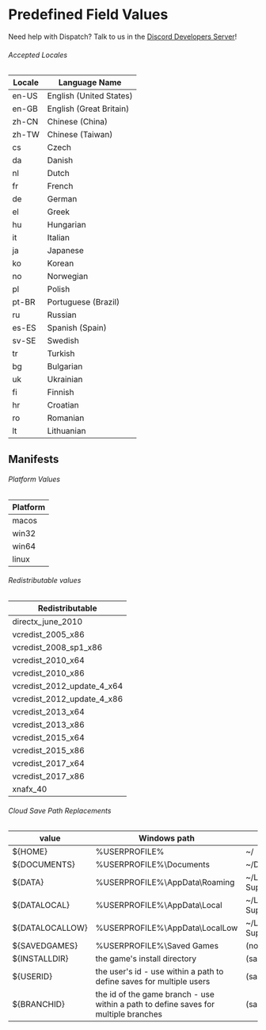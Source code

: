 
# Predefined Field Values

<Alert type="info">

Need help with Dispatch? Talk to us in the [Discord Developers Server](https://discord.gg/discord-developers)!

</Alert>

###### Accepted Locales

| Locale | Language Name           |
| ------ | ----------------------- |
| en-US  | English (United States) |
| en-GB  | English (Great Britain) |
| zh-CN  | Chinese (China)         |
| zh-TW  | Chinese (Taiwan)        |
| cs     | Czech                   |
| da     | Danish                  |
| nl     | Dutch                   |
| fr     | French                  |
| de     | German                  |
| el     | Greek                   |
| hu     | Hungarian               |
| it     | Italian                 |
| ja     | Japanese                |
| ko     | Korean                  |
| no     | Norwegian               |
| pl     | Polish                  |
| pt-BR  | Portuguese (Brazil)     |
| ru     | Russian                 |
| es-ES  | Spanish (Spain)         |
| sv-SE  | Swedish                 |
| tr     | Turkish                 |
| bg     | Bulgarian               |
| uk     | Ukrainian               |
| fi     | Finnish                 |
| hr     | Croatian                |
| ro     | Romanian                |
| lt     | Lithuanian              |

## Manifests

###### Platform Values

| Platform |
| -------- |
| macos    |
| win32    |
| win64    |
| linux    |

###### Redistributable values

| Redistributable            |
| -------------------------- |
| directx_june_2010          |
| vcredist_2005_x86          |
| vcredist_2008_sp1_x86      |
| vcredist_2010_x64          |
| vcredist_2010_x86          |
| vcredist_2012_update_4_x64 |
| vcredist_2012_update_4_x86 |
| vcredist_2013_x64          |
| vcredist_2013_x86          |
| vcredist_2015_x64          |
| vcredist_2015_x86          |
| vcredist_2017_x64          |
| vcredist_2017_x86          |
| xnafx_40                   |

###### Cloud Save Path Replacements

| value            | Windows path                                                                        | macOS path                    | linux path          |
| ---------------- | ----------------------------------------------------------------------------------- | ----------------------------- | ------------------- |
| \${HOME}         | %USERPROFILE%                                                                       | ~/                            | ~/                  |
| \${DOCUMENTS}    | %USERPROFILE%\Documents                                                             | ~/Documents                   | \$XDG_DOCUMENTS_DIR |
| \${DATA}         | %USERPROFILE%\AppData\Roaming                                                       | ~/Library/Application Support | \$XDG_DATA_HOME     |
| \${DATALOCAL}    | %USERPROFILE%\AppData\Local                                                         | ~/Library/Application Support | \$XDG_DATA_HOME     |
| \${DATALOCALLOW} | %USERPROFILE%\AppData\LocalLow                                                      | ~/Library/Application Support | \$XDG_DATA_HOME     |
| \${SAVEDGAMES}   | %USERPROFILE%\Saved Games                                                           | (not supported)               | (not supported)     |
| \${INSTALLDIR}   | the game's install directory                                                        | (same)                        | (same)              |
| \${USERID}       | the user's id - use within a path to define saves for multiple users                | (same)                        | (same)              |
| \${BRANCHID}     | the id of the game branch - use within a path to define saves for multiple branches | (same)                        | (same)              |

